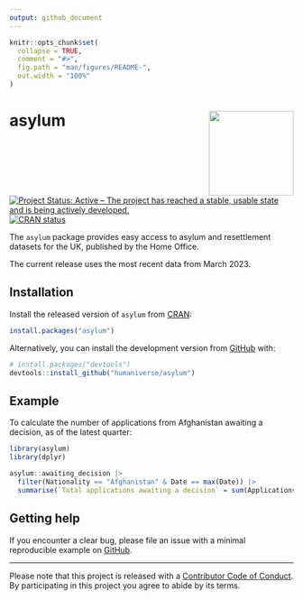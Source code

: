 ```yaml
---
output: github_document
---
```


<!-- README.md is generated from README.Rmd. Please edit that file -->

```r
knitr::opts_chunk$set(
  collapse = TRUE,
  comment = "#>",
  fig.path = "man/figures/README-",
  out.width = "100%"
)
```

# asylum <img src='man/figures/logo.png' align="right" height="150" /></a>

<!-- badges: start -->
[![Project Status: Active – The project has reached a stable, usable state and is being actively developed.](https://www.repostatus.org/badges/latest/active.svg)](https://www.repostatus.org/#active)
[![CRAN status](https://www.r-pkg.org/badges/version/asylum)](https://cran.r-project.org/package=asylum)
<!-- badges: end -->

The `asylum` package provides easy access to asylum and resettlement datasets for the UK, published by the Home Office.

The current release uses the most recent data from March 2023.

## Installation

Install the released version of `asylum` from [CRAN](https://cran.r-project.org/package=asylum):

``` r
install.packages("asylum")
```

Alternatively, you can install the development version from [GitHub](https://github.com/) with:

``` r
# install.packages("devtools")
devtools::install_github("humaniverse/asylum")
```

## Example

To calculate the number of applications from Afghanistan awaiting a decision, as of the latest quarter:

```r
library(asylum)
library(dplyr)

asylum::awaiting_decision |> 
  filter(Nationality == "Afghanistan" & Date == max(Date)) |> 
  summarise(`Total applications awaiting a decision` = sum(Applications))
```

## Getting help

If you encounter a clear bug, please file an issue with a minimal
reproducible example on
[GitHub](https://github.com/humaniverse/asylum/issues).

------------------------------------------------------------------------

Please note that this project is released with a [Contributor Code of
Conduct](https://www.contributor-covenant.org/version/2/0/code_of_conduct/).
By participating in this project you agree to abide by its terms.
